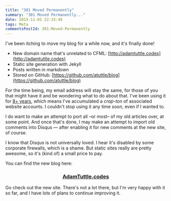 ```yaml
---
title: "301 Moved Permanently"
summary: "301 Moved Permanently..."
date: 2015-11-01 22:33:49
tags: Meta
commentsPostId: 301-Moved-Permanently
---
```


I've been itching to move my blog for a while now, and it's finally done!

 - New domain name that's unrelated to CFML: [http://adamtuttle.codes](http://adamtuttle.codes)
 - Static site generation with Jekyll
 - Posts written in markdown
 - Stored on GitHub: [https://github.com/atuttle/blog](https://github.com/atuttle/blog)

For the time being, my email address will stay the same, for those of you that might have it and be wondering what to do about that. I've been using it for [8+ years](http://fusiongrokker.com/page/archives), which means I've accumulated a _crap-ton_ of associated website accounts. I couldn't stop using it any time soon, even if I wanted to.

I do want to make an attempt to port all &ndash;or most&ndash; of my old articles over, at some point. And once that's done, I may make an attempt to import old comments into Disqus &mdash; after enabling it for new comments at the new site, of course.

I know that Disqus is not universally loved. I hear it's disabled by some corporate firewalls, which is a shame. But static sites really are pretty awesome, so it's (kind of) a small price to pay.

You can find the new blog here:

<h3 align="center"><a href="http://adamtuttle.codes">AdamTuttle.codes</a></h3>

Go check out the new site. There's not a lot there, but I'm very happy with it so far, and I have lots of plans to continue improving it.